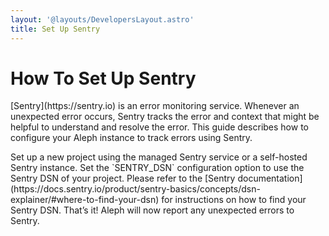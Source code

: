 ```yaml
---
layout: '@layouts/DevelopersLayout.astro'
title: Set Up Sentry
---
```


# How To Set Up Sentry

<p class="lead">[Sentry](https://sentry.io) is an error monitoring service. Whenever an unexpected error occurs, Sentry tracks the error and context that might be helpful to understand and resolve the error. This guide describes how to configure your Aleph instance to track errors using Sentry.</p>

<Steps>
  <Step>
    Set up a new project using the managed Sentry service or a self-hosted Sentry instance.
  </Step>

  <Step>
    Set the `SENTRY_DSN` configuration option to use the Sentry DSN of your project. Please refer to the [Sentry documentation](https://docs.sentry.io/product/sentry-basics/concepts/dsn-explainer/#where-to-find-your-dsn) for instructions on how to find your Sentry DSN.
  </Step>

  <Step>
    That’s it! Aleph will now report any unexpected errors to Sentry.
  </Step>
</Steps>

